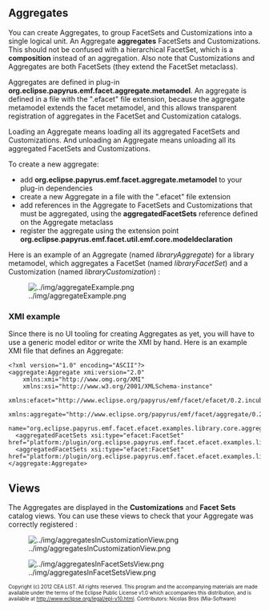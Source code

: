 == Aggregates ==
You can create Aggregates, to group FacetSets and Customizations into a single logical unit. An Aggregate '''aggregates''' FacetSets and Customizations. 
This should not be confused with a hierarchical FacetSet, which is a '''composition''' instead of an aggregation.
Also note that Customizations and Aggregates are both FacetSets (they extend the FacetSet metaclass).

Aggregates are defined in plug-in '''org.eclipse.papyrus.emf.facet.aggregate.metamodel'''. An aggregate is defined in a file with the ".efacet" file extension, because the aggregate metamodel extends the facet metamodel, and this allows transparent registration of aggregates in the FacetSet and Customization catalogs.

Loading an Aggregate means loading all its aggregated FacetSets and Customizations. And unloading an Aggregate means unloading all its aggregated FacetSets and Customizations.

To create a new aggregate:
* add '''org.eclipse.papyrus.emf.facet.aggregate.metamodel''' to your plug-in dependencies
* create a new Aggregate in a file with the ".efacet" file extension
* add references in the Aggregate to FacetSets and Customizations that must be aggregated, using the '''aggregatedFacetSets''' reference defined on the Aggregate metaclass
* register the aggregate using the extension point '''org.eclipse.papyrus.emf.facet.util.emf.core.modeldeclaration'''

Here is an example of an Aggregate (named ''libraryAggregate'') for a library metamodel, which aggregates a FacetSet (named ''libraryFacetSet'') and a Customization (named ''libraryCustomization'') :

[[Image:../img/aggregateExample.png]]

=== XMI example ===
Since there is no UI tooling for creating Aggregates as yet, you will have to use a generic model editor or write the XMI by hand. Here is an example XMI file that defines an Aggregate:

<pre>
<?xml version="1.0" encoding="ASCII"?>
<aggregate:Aggregate xmi:version="2.0" 
    xmlns:xmi="http://www.omg.org/XMI" 
    xmlns:xsi="http://www.w3.org/2001/XMLSchema-instance"
    xmlns:efacet="http://www.eclipse.org/papyrus/emf/facet/efacet/0.2.incubation/efacet"
    xmlns:aggregate="http://www.eclipse.org/papyrus/emf/facet/aggregate/0.2.incubation/aggregate" 
    name="org.eclipse.papyrus.emf.facet.efacet.examples.library.core.aggregate">
  <aggregatedFacetSets xsi:type="efacet:FacetSet" href="platform:/plugin/org.eclipse.papyrus.emf.facet.efacet.examples.library.core/library.efacet#/"/>
  <aggregatedFacetSets xsi:type="efacet:FacetSet" href="platform:/plugin/org.eclipse.papyrus.emf.facet.efacet.examples.library.core/library.custom#/"/>
</aggregate:Aggregate>
</pre>

== Views ==
The Aggregates are displayed in the '''Customizations''' and '''Facet Sets''' catalog views. You can use these views to check that your Aggregate was correctly registered :

[[Image:../img/aggregatesInCustomizationView.png]]

[[Image:../img/aggregatesInFacetSetsView.png]]


<font size="-2">
Copyright (c) 2012 CEA LIST.
All rights reserved. This program and the accompanying materials
are made available under the terms of the Eclipse Public License v1.0
which accompanies this distribution, and is available at
http://www.eclipse.org/legal/epl-v10.html.
Contributors: Nicolas Bros (Mia-Software)
</font>